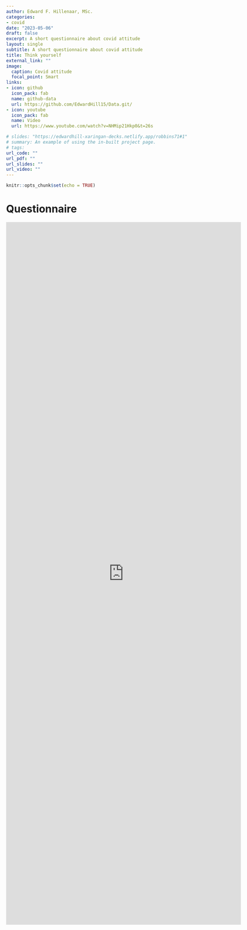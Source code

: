 ```yaml
---
author: Edward F. Hillenaar, MSc. 
categories:
- covid
date: "2023-05-06"
draft: false
excerpt: A short questionnaire about covid attitude
layout: single
subtitle: A short questionnaire about covid attitude
title: Think yourself
external_link: ""
image:
  caption: Covid attitude
  focal_point: Smart
links:
- icon: github
  icon_pack: fab
  name: github-data
  url: https://github.com/EdwardHill15/Data.git/
- icon: youtube
  icon_pack: fab
  name: Video
  url: https://www.youtube.com/watch?v=NHMip21Hkp0&t=26s

# slides: "https://edwardhill-xaringan-decks.netlify.app/robbins71#1"
# summary: An example of using the in-built project page.
# tags:
url_code: ""
url_pdf: ""
url_slides: ""
url_video: ""
---
```


```r
knitr::opts_chunk$set(echo = TRUE)
```

# Questionnaire

<iframe src="https://docs.google.com/forms/d/e/1FAIpQLSdDTYaaI5jXeB82EtdTnM2873BEuF98-FRKTIo5SvtsDS0GDw/viewform?embedded=true" width="640" height="1916" frameborder="0" marginheight="0" marginwidth="0">Laden…</iframe>


